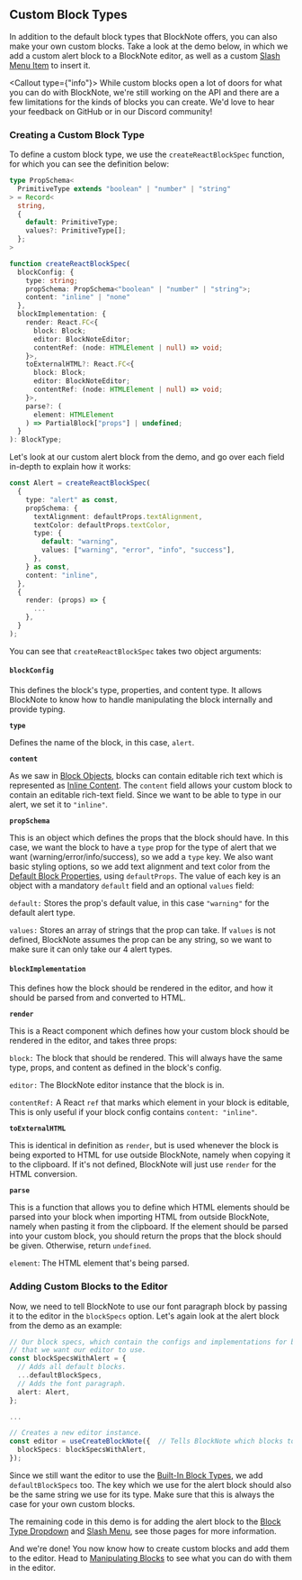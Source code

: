 
## Custom Block Types

In addition to the default block types that BlockNote offers, you can also make your own custom blocks. Take a look at the demo below, in which we add a custom alert block to a BlockNote editor, as well as a custom [Slash Menu Item](/docs/slash-menu#custom-items) to insert it.

<Example name="custom-schema/alert-block" />

<Callout type={"info"}>
  While custom blocks open a lot of doors for what you can do with BlockNote,
  we're still working on the API and there are a few limitations for the kinds
  of blocks you can create. We'd love to hear your feedback on GitHub or in our
  Discord community!
</Callout>

### Creating a Custom Block Type

To define a custom block type, we use the `createReactBlockSpec` function, for which you can see the definition below:

```typescript
type PropSchema<
  PrimitiveType extends "boolean" | "number" | "string"
> = Record<
  string,
  {
    default: PrimitiveType;
    values?: PrimitiveType[];
  };
>

function createReactBlockSpec(
  blockConfig: {
    type: string;
    propSchema: PropSchema<"boolean" | "number" | "string">;
    content: "inline" | "none"
  },
  blockImplementation: {
    render: React.FC<{
      block: Block;
      editor: BlockNoteEditor;
      contentRef: (node: HTMLElement | null) => void;
    }>,
    toExternalHTML?: React.FC<{
      block: Block;
      editor: BlockNoteEditor;
      contentRef: (node: HTMLElement | null) => void;
    }>,
    parse?: (
      element: HTMLElement
    ) => PartialBlock["props"] | undefined;
  }
): BlockType;
```

Let's look at our custom alert block from the demo, and go over each field in-depth to explain how it works:

```typescript
const Alert = createReactBlockSpec(
  {
    type: "alert" as const,
    propSchema: {
      textAlignment: defaultProps.textAlignment,
      textColor: defaultProps.textColor,
      type: {
        default: "warning",
        values: ["warning", "error", "info", "success"],
      },
    } as const,
    content: "inline",
  },
  {
    render: (props) => {
      ...
    },
  }
);
```

You can see that `createReactBlockSpec` takes two object arguments:

#### `blockConfig`

This defines the block's type, properties, and content type. It allows BlockNote to know how to handle manipulating the block internally and provide typing.

**`type`**

Defines the name of the block, in this case, `alert`.

**`content`**

As we saw in [Block Objects](/docs/blocks#block-objects), blocks can contain editable rich text which is represented as [Inline Content](/docs/inline-content). The `content` field allows your custom block to contain an editable rich-text field. Since we want to be able to type in our alert, we set it to `"inline"`.

**`propSchema`**

This is an object which defines the props that the block should have. In this case, we want the block to have a `type` prop for the type of alert that we want (warning/error/info/success), so we add a `type` key. We also want basic styling options, so we add text alignment and text color from the [Default Block Properties](/docs/block-types#default-block-properties), using `defaultProps`. The value of each key is an object with a mandatory `default` field and an optional `values` field:

`default:` Stores the prop's default value, in this case `"warning"` for the default alert type.

`values:` Stores an array of strings that the prop can take. If `values` is not defined, BlockNote assumes the prop can be any string, so we want to make sure it can only take our 4 alert types.

#### `blockImplementation`

This defines how the block should be rendered in the editor, and how it should be parsed from and converted to HTML.

**`render`**

This is a React component which defines how your custom block should be rendered in the editor, and takes three props:

`block:` The block that should be rendered. This will always have the same type, props, and content as defined in the block's config.

`editor:` The BlockNote editor instance that the block is in.

`contentRef:` A React `ref` that marks which element in your block is editable, This is only useful if your block config contains `content: "inline"`.

**`toExternalHTML`**

This is identical in definition as `render`, but is used whenever the block is being exported to HTML for use outside BlockNote, namely when copying it to the clipboard. If it's not defined, BlockNote will just use `render` for the HTML conversion.

**`parse`**

This is a function that allows you to define which HTML elements should be parsed into your block when importing HTML from outside BlockNote, namely when pasting it from the clipboard. If the element should be parsed into your custom block, you should return the props that the block should be given. Otherwise, return `undefined`.

`element`: The HTML element that's being parsed.

### Adding Custom Blocks to the Editor

Now, we need to tell BlockNote to use our font paragraph block by passing it to the editor in the `blockSpecs` option. Let's again look at the alert block from the demo as an example:

```typescript
// Our block specs, which contain the configs and implementations for blocks
// that we want our editor to use.
const blockSpecsWithAlert = {
  // Adds all default blocks.
  ...defaultBlockSpecs,
  // Adds the font paragraph.
  alert: Alert,
};

...

// Creates a new editor instance.
const editor = useCreateBlockNote({  // Tells BlockNote which blocks to use.
  blockSpecs: blockSpecsWithAlert,
});
```

Since we still want the editor to use the [Built-In Block Types](/docs/block-types#built-in-block-types), we add `defaultBlockSpecs` too. The key which we use for the alert block should also be the same string we use for its type. Make sure that this is always the case for your own custom blocks.

The remaining code in this demo is for adding the alert block to the [Block Type Dropdown](/docs/formatting-toolbar#changing-the-block-type-dropdown) and [Slash Menu](/docs/slash-menu#custom-slash-menu-item-list), see those pages for more information.

And we're done! You now know how to create custom blocks and add them to the editor. Head to [Manipulating Blocks](/docs/manipulating-blocks) to see what you can do with them in the editor.
